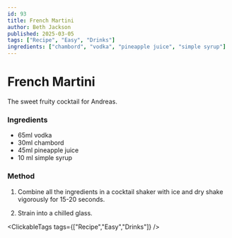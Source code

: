 ```yaml
---
id: 93
title: French Martini
author: Beth Jackson
published: 2025-03-05
tags: ["Recipe", "Easy", "Drinks"]
ingredients: ["chambord", "vodka", "pineapple juice", "simple syrup"]
---
```


# French Martini

<BlogTextWrapper>

The sweet fruity cocktail for Andreas.

</BlogTextWrapper>

<BlogTextWrapper>

### Ingredients

- 65ml vodka
- 30ml chambord
- 45ml pineapple juice
- 10 ml simple syrup

### Method

1. Combine all the ingredients in a cocktail shaker with ice and dry shake vigorously for 15-20 seconds.

2. Strain into a chilled glass.

</BlogTextWrapper>

<ClickableTags tags={["Recipe","Easy","Drinks"]} />
